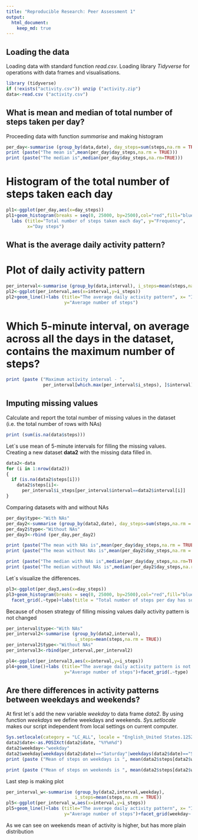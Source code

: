 ```yaml
---
title: "Reproducible Research: Peer Assessment 1"
output: 
  html_document:
    keep_md: true
---
```



## Loading the data
Loading data with standard function *read.csv*.
Loading library *Tidyverse* for operations with data frames and visualisations.

```r
library (tidyverse)
if (!exists("activity.csv")) unzip ("activity.zip")
data<-read.csv ("activity.csv")

```

## What is mean and median of total number of steps taken per day?
Proceeding data with function *summarise* and making histogram
```r

per_day<-summarise (group_by(data,date), day_steps=sum(steps,na.rm = TRUE))
print (paste("The mean is",mean(per_day$day_steps,na.rm = TRUE)))
print (paste("The median is",median(per_day$day_steps,na.rm=TRUE)))
```

# Histogram of the total number of steps taken each day
```r

pl1<-ggplot(per_day,aes(x=day_steps))
pl1+geom_histogram(breaks = seq(0, 25000, by=2500),col="red",fill="blue")+
  labs (title="Total number of steps taken each day", y="Frequency",
        x="Day steps")

```


## What is the average daily activity pattern?

# Plot of daily activity pattern
```r
per_interval<-summarise (group_by(data,interval), i_steps=mean(steps,na.rm = TRUE))
pl2<-ggplot(per_interval,aes(x=interval,y=i_steps))
pl2+geom_line()+labs (title="The average daily activity pattern", x= "Interval",
                      y="Average number of steps")
```

# Which 5-minute interval, on average across all the days in the dataset, contains the maximum number of steps?
```r
print (paste ("Maximum activity interval - ", 
              per_interval[which.max(per_interval$i_steps), ]$interval))

```

## Imputing missing values

Calculate and report the total number of missing values in the dataset (i.e. the total number of rows with \color{red}{\verb|NA|}NAs)
```r
print (sum(is.na(data$steps)))
```

Let`s use mean of 5-minute intervals for filling the missing values.  
Creating a new dataset **data2** with the missing data filled in.
```r
data2<-data
for (i in 1:nrow(data2))
{
  if (is.na(data2$steps[i])) 
    data2$steps[i]<-
      per_interval$i_steps[per_interval$interval==data2$interval[i]]
}
```
Comparing datasets with and without NAs

```r
per_day$type<-"With NAs"
per_day2<-summarise (group_by(data2,date), day_steps=sum(steps,na.rm = TRUE))
per_day2$type<-"Without NAs"
per_day3<-rbind (per_day,per_day2)

print (paste("The mean with NAs is",mean(per_day$day_steps,na.rm = TRUE)))
print (paste("The mean without NAs is",mean(per_day2$day_steps,na.rm = TRUE)))

print (paste("The median with NAs is",median(per_day$day_steps,na.rm=TRUE)))
print (paste("The median without NAs is",median(per_day2$day_steps,na.rm=TRUE)))
```
Let`s visualize the differences.
```r
pl3<-ggplot(per_day3,aes(x=day_steps))
pl3+geom_histogram(breaks = seq(0, 25000, by=2500),col="red",fill="blue")+
  facet_grid(.~type)+labs(title = "Total number of steps per day has some changes")
```


Because of chosen strategy of filling missing values daily activity pattern is not changed
```r
per_interval$type<-"With NAs"
per_interval2<-summarise (group_by(data2,interval), 
                          i_steps=mean(steps,na.rm = TRUE))
per_interval2$type<-"Without NAs"
per_interval3<-rbind(per_interval,per_interval2)

pl4<-ggplot(per_interval3,aes(x=interval,y=i_steps))
pl4+geom_line()+labs (title="The average daily activity pattern is not changes significantly", x= "Interval",
                      y="Average number of steps")+facet_grid(.~type)
```

## Are there differences in activity patterns between weekdays and weekends?

At first let`s add the new variable *weekday* to data frame *data2*.
By using function *weekdays* we define weekdays and weekends.
*Sys.setlocale* makes our script independent from local settings on current computer.
```r
Sys.setlocale(category = "LC_ALL", locale = "English_United States.1252")
data2$date<-as.POSIXct(data2$date, "%Y%m%d")
data2$weekday<-"weekday"
data2$weekday[weekdays(data2$date)=="Saturday"|weekdays(data2$date)=="Sunday"]<-"weekend"
print (paste ("Mean of steps on weekdays is ", mean(data2$steps[data2$weekday=="weekday"])))

print (paste ("Mean of steps on weekends is ", mean(data2$steps[data2$weekday=="weekend"])))

```
Last step is making plot

```r
per_interval_w<-summarise (group_by(data2,interval,weekday), 
                          i_steps=mean(steps,na.rm = TRUE))
pl5<-ggplot(per_interval_w,aes(x=interval,y=i_steps))
pl5+geom_line()+labs (title="The average daily activity pattern", x= "Interval",
                      y="Average number of steps")+facet_grid(weekday~.)
```


As we can see on weekends mean of activity is higher, but has more plain distribution

